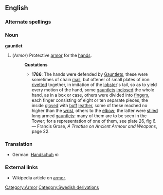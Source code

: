 ==English==
===Alternate spellings===

===Noun===
'''gauntlet'''

# (''Armor'') [[Category:Armor]] Protective [[armor]] for the [[hand]]s.
#:'''Quotations'''
#:*'''1786''': The hands were defended by [[Gauntlet]]s, these were sometimes of chain [[mail]], but oftener of small plates of iron [[rivet]]ted together, in imitation of the [[lobster]]'s tail, so as to yield every motion of the hand, some [[gauntlet]]s [[inclose]]d the whole hand, as in a box or case, others were divided into [[finger]]s, each finger consisting of eight or ten separate pieces, the inside [[glove]]d with [[buff]] [[leather]], some of these reached no higher than the [[wrist]], others to the [[elbow]]; the latter were [[stile]]d long armed [[gauntlet]]s: many of them are to be seen in the Tower; for a representation of one of them, see plate 26, fig 6. &mdash; Francis Grose, ''A Treatise on Ancient Armour and Weapons'', page 22.

===Translation===
*German: [[Handschuh]] ''m''
===External links===
*Wikipedia article on [[w:armor|armor]].
[[Category:Swedish derivations]]